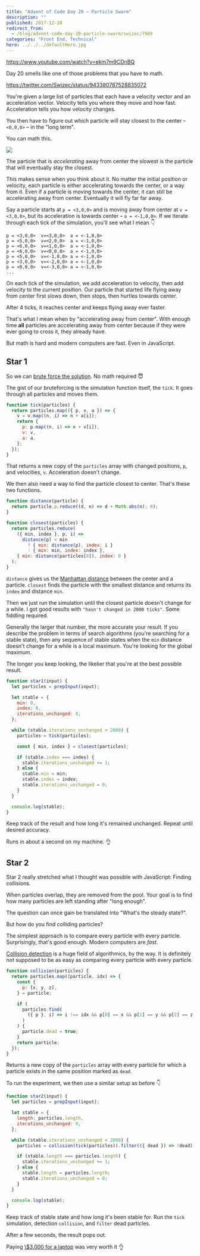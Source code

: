 ```yaml
---
title: "Advent of Code Day 20 – Particle Swarm"
description: ""
published: 2017-12-20
redirect_from:
  - /blog/advent-code-day-20-particle-swarm/swizec/7989
categories: "Front End, Technical"
hero: ../../../defaultHero.jpg
---
```


https://www.youtube.com/watch?v=ekm7m9CDnBQ

Day 20 smells like one of those problems that you have to math.

https://twitter.com/Swizec/status/943380787528835072

You're given a large list of particles that each have a velocity vector and an acceleration vector. Velocity tells you where they move and how fast. Acceleration tells you how velocity changes.

You then have to figure out which particle will stay closest to the center – `<0,0,0>` – in the "long term".

You can math this.

![](https://swizec.com/blog/wp-content/uploads/2017/12/advent-of-code-day20-particles-1024x575.jpg)

The particle that is _accelerating_ away from center the slowest is the particle that will eventually stay the closest.

This makes sense when you think about it. No matter the initial position or velocity, each particle is either accelerating towards the center, or a way from it. Even if a particle is moving towards the center, it can still be accelerating away from center. Eventually it will fly far far away.

Say a particle starts at `p = <3,0,0>` and is moving away from center at `v = <3,0,0>`, but its acceleration is towards center – `a = <-1,0,0>`. If we iterate through each tick of the simulation, you'll see what I mean 👇

    p = <3,0,0>  v=<3,0,0>  a = <-1,0,0>
    p = <5,0,0>  v=<2,0,0>  a = <-1,0,0>
    p = <6,0,0>  v=<1,0,0>  a = <-1,0,0>
    p = <6,0,0>  v=<0,0,0>  a = <-1,0,0>
    p = <5,0,0>  v=<-1,0,0> a = <-1,0,0>
    p = <3,0,0>  v=<-2,0,0> a = <-1,0,0>
    p = <0,0,0>  v=<-3,0,0> a = <-1,0,0>
    ...

On each tick of the simulation, we add acceleration to velocity, then add velocity to the current position. Our particle that started life flying away from center first slows down, then stops, then hurtles towards center.

After 4 ticks, it reaches center and keeps flying away ever faster.

That's what I mean when by "accelerating away from center". With enough time **all** particles are accelerating away from center because if they were ever going to cross it, they already have.

But math is hard and modern computers are fast. Even in JavaScript.

## Star 1

So we can [brute force the solution](https://github.com/Swizec/advent-of-code-2017/blob/master/20.js#L1037). No math required 😇

The gist of our bruteforcing is the simulation function itself, the `tick`. It goes through all particles and moves them.

```javascript
function tick(particles) {
  return particles.map(({ p, v, a }) => {
    v = v.map((n, i) => n + a[i]);
    return {
      p: p.map((n, i) => n + v[i]),
      v: v,
      a: a,
    };
  });
}
```

That returns a new copy of the `particles` array with changed positions, `p`, and velocities, `v`. Acceleration doesn't change.

We then also need a way to find the particle closest to center. That's these two functions.

```javascript
function distance(particle) {
  return particle.p.reduce((d, n) => d + Math.abs(n), 0);
}

function closest(particles) {
  return particles.reduce(
    ({ min, index }, p, i) =>
      distance(p) < min
        ? { min: distance(p), index: i }
        : { min: min, index: index },
    { min: distance(particles[0]), index: 0 }
  );
}
```

`distance` gives us the [Manhattan distance](https://en.wikipedia.org/wiki/Taxicab_geometry) between the center and a particle. `closest` finds the particle with the smallest distance and returns its `index` and distance `min`.

Then we just run the simulation until the closest particle doesn't change for a while. I got good results with `"hasn't changed in 2000 ticks"`. Some fiddling required.

Generally the larger that number, the more accurate your result. If you describe the problem in terms of search algorithms (you're searching for a stable state), then any sequence of stable states when the `min` distance doesn't change for a while is a local maximum. You're looking for the global maximum.

The longer you keep looking, the likelier that you're at the best possible result.

```javascript
function star1(input) {
  let particles = prepInput(input);

  let stable = {
    min: 0,
    index: 0,
    iterations_unchanged: 0,
  };

  while (stable.iterations_unchanged < 2000) {
    particles = tick(particles);

    const { min, index } = closest(particles);

    if (stable.index === index) {
      stable.iterations_unchanged += 1;
    } else {
      stable.min = min;
      stable.index = index;
      stable.iterations_unchanged = 0;
    }
  }

  console.log(stable);
}
```

Keep track of the result and how long it's remained unchanged. Repeat until desired accuracy.

Runs in about a second on my machine. 👌

## Star 2

Star 2 really stretched what I thought was possible with JavaScript: Finding collisions.

When particles overlap, they are removed from the pool. Your goal is to find how many particles are left standing after "long enough".

The question can once gain be translated into "What's the steady state?".

But how do you find colliding particles?

The simplest approach is to compare every particle with every particle. Surprisingly, that's good enough. Modern computers are _fast_.

[Collision detection](https://en.wikipedia.org/wiki/Collision_detection) is a huge field of algorithmics, by the way. It is definitely not supposed to be as easy as comparing every particle with every particle.

```javascript
function collision(particles) {
  return particles.map((particle, idx) => {
    const {
      p: [x, y, z],
    } = particle;

    if (
      particles.find(
        ({ p }, i) => i !== idx && p[0] == x && p[1] == y && p[2] == z
      )
    ) {
      particle.dead = true;
    }
    return particle;
  });
}
```

Returns a new copy of the `particles` array with every particle for which a particle exists in the same position marked as `dead`.

To run the experiment, we then use a similar setup as before 👇

```javascript
function star2(input) {
  let particles = prepInput(input);

  let stable = {
    length: particles.length,
    iterations_unchanged: 0,
  };

  while (stable.iterations_unchanged < 2000) {
    particles = collision(tick(particles)).filter(({ dead }) => !dead);

    if (stable.length === particles.length) {
      stable.iterations_unchanged += 1;
    } else {
      stable.length = particles.length;
      stable.iterations_unchanged = 0;
    }
  }

  console.log(stable);
}
```

Keep track of stable state and how long it's been stable for. Run the `tick` simulation, detection `collision`, and `filter` dead particles.

After a few seconds, the result pops out.

Paying [\\\$3,000 for a laptop](https://swizec.com/blog/first-day-new-2017-macbook-pro/swizec/7643) was very worth it 👌
